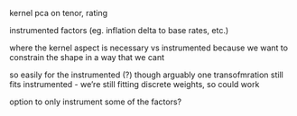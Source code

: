 

kernel pca on tenor, rating

instrumented factors (eg. inflation delta to base rates, etc.)



where the kernel aspect is necessary vs instrumented
because we want to constrain the shape in a way that we cant 

so easily for the instrumented (?)
though arguably one transofmration still fits instrumented - we're still fitting discrete weights, so could work



option to only instrument some of the factors?